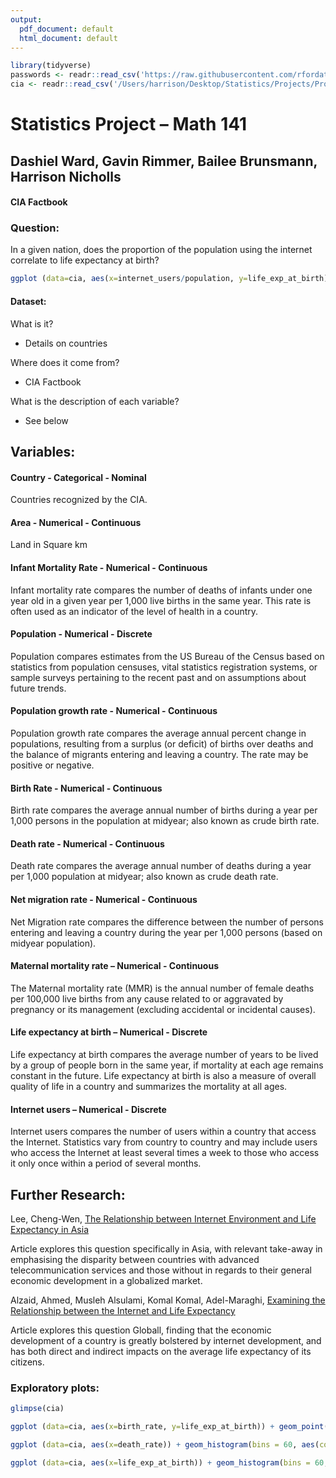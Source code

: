 ```yaml
---
output:
  pdf_document: default
  html_document: default
---
```

```r
library(tidyverse)
passwords <- readr::read_csv('https://raw.githubusercontent.com/rfordatascience/tidytuesday/master/data/2020/2020-01-14/passwords.csv')
cia <- readr::read_csv('/Users/harrison/Desktop/Statistics/Projects/Project 1/Stats-Project-1/cia_factbook.csv') #Change this to your csv's directory
```

# Statistics Project – Math 141

## Dashiel Ward, Gavin Rimmer, Bailee Brunsmann, Harrison Nicholls

#### CIA Factbook

### Question:

In a given nation, does the proportion of the population using the internet correlate to life expectancy at birth?


```r
ggplot (data=cia, aes(x=internet_users/population, y=life_exp_at_birth)) + geom_point(aes(color = birth_rate)) + xlab('Internet users / population') + ylab('Life Expentancy at birth')
```



#### Dataset:


What is it?

- Details on countries

Where does it come from? 

- CIA Factbook

What is the description of each variable?

- See below


## Variables:

#### Country - Categorical - Nominal
Countries recognized by the CIA.

#### Area - Numerical - Continuous
Land in Square km

#### Infant Mortality Rate - Numerical - Continuous
Infant mortality rate compares the number of deaths of infants under one year old in a given year per 1,000 live births in the same year. This rate is often used as an indicator of the level of health in a country.

#### Population - Numerical - Discrete
Population compares estimates from the US Bureau of the Census based on statistics from population censuses, vital statistics registration systems, or sample surveys pertaining to the recent past and on assumptions about future trends.

#### Population growth rate - Numerical - Continuous
Population growth rate compares the average annual percent change in populations, resulting from a surplus (or deficit) of births over deaths and the balance of migrants entering and leaving a country. The rate may be positive or negative.

#### Birth Rate - Numerical - Continuous
Birth rate compares the average annual number of births during a year per 1,000 persons in the population at midyear; also known as crude birth rate.

#### Death rate - Numerical - Continuous
Death rate compares the average annual number of deaths during a year per 1,000 population at midyear; also known as crude death rate.

#### Net migration rate - Numerical - Continuous
Net Migration rate compares the difference between the number of persons entering and leaving a country during the year per 1,000 persons (based on midyear population).

#### Maternal mortality rate – Numerical - Continuous
The Maternal mortality rate (MMR) is the annual number of female deaths per 100,000 live births from any cause related to or aggravated by pregnancy or its management (excluding accidental or incidental causes).

#### Life expectancy at birth – Numerical - Discrete
Life expectancy at birth compares the average number of years to be lived by a group of people born in the same year, if mortality at each age remains constant in the future. Life expectancy at birth is also a measure of overall quality of life in a country and summarizes the mortality at all ages.

#### Internet users – Numerical - Discrete
Internet users compares the number of users within a country that access the Internet. Statistics vary from country to country and may include users who access the Internet at least several times a week to those who access it only once within a period of several months.


## Further Research:
Lee, Cheng-Wen, [The Relationship between Internet Environment and Life Expectancy in Asia](http://buscompress.com/uploads/3/4/9/8/34980536/riber_8-2_06_m18-053_70-80.pdf)

  Article explores this question specifically in Asia, with relevant take-away in emphasising the disparity between countries with advanced telecommunication services and those without in regards to their general economic development in a globalized market.

Alzaid, Ahmed, Musleh Alsulami, Komal Komal, Adel-Maraghi, [Examining the Relationship between the Internet and Life Expectancy](https://www.researchgate.net/publication/268631883_Examining_the_Relationship_between_the_Internet_and_Life_Expectancy#read)

  Article explores this question Globall, finding that the economic development of a country is greatly bolstered by internet development, and has both direct and indirect impacts on the average life expectancy of its citizens.

\newpage
### Exploratory plots:


```r
glimpse(cia)
```


```r
ggplot (data=cia, aes(x=birth_rate, y=life_exp_at_birth)) + geom_point(aes(color = death_rate))
```


```r
ggplot (data=cia, aes(x=death_rate)) + geom_histogram(bins = 60, aes(color = death_rate))
```
```r
ggplot (data=cia, aes(x=life_exp_at_birth)) + geom_histogram(bins = 60, aes(color = death_rate))
```
